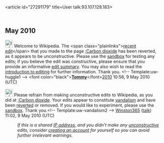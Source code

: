 <article id="27291179" title=User talk:93.107.128.183>
	<talkpage id="27291179" title="User talk:93.107.128.183">
== May 2010 ==

[[Image:Information.png|25px]] Welcome to Wikipedia. The &lt;span class=&quot;plainlinks&quot;&gt;[http://en.wikipedia.org/wiki/Carbon_dioxide?diff=361065006 recent edit]&lt;/span&gt; that you made to the page [[:Carbon dioxide]] has been reverted, as it appears to be unconstructive. Please use the [[Wikipedia:Sandbox|sandbox]] for testing any edits; if you believe the edit was constructive, please ensure that you provide an informative [[Help:Edit summary|edit summary]]. You may also wish to read the [[Wikipedia:Introduction|introduction to editing]] for further information. Thank you. &lt;!-- Template:uw-huggle1 --&gt; &lt;font color=&quot;black&quot;&gt;'''[[User:Tommy2010|Tommy]]'''&lt;/font&gt;[[User talk:Tommy2010|2010]] 10:56, 9 May 2010 (UTC)

[[File:Information.svg|25px]] Please refrain from making unconstructive edits to Wikipedia, as you did at [[:Carbon dioxide]]. Your edits appear to constitute [[Wikipedia:Vandalism|vandalism]] and have been [[Help:Reverting|reverted]] or removed. If you would like to experiment, please use the [[Wikipedia:Sandbox|sandbox]]. Thank you.&lt;!-- Template:uw-vandalism2 --&gt; [[User:Winston365|Winston365]] ([[User talk:Winston365|talk]]) 11:02, 9 May 2010 (UTC)
:''If this is a shared [[IP address]], and you didn't make any [[Wikipedia:vandalism|unconstructive]] edits, consider [[Wikipedia:Why create an account?|creating an account]] for yourself so you can avoid further irrelevant warnings.''
	</talkpage>
</article>